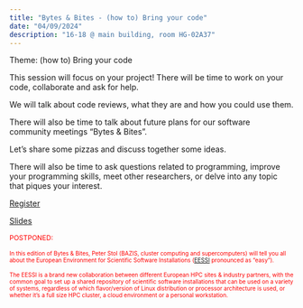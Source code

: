 ```yaml
---
title: "Bytes & Bites - (how to) Bring your code"
date: "04/09/2024"
description: "16-18 @ main building, room HG-02A37"
---
```


Theme: (how to) Bring your code

This session will focus on your project! There will be time to work on your code, collaborate and ask for help.

We will talk about code reviews, what they are and how you could use them.

There will also be time to talk about future plans for our software community meetings “Bytes & Bites”.

Let’s share some pizzas and discuss together some ideas.

There will also be time to ask questions related to programming, improve your programming skills, meet other researchers, or delve into any topic that piques your interest. 


[Register](https://vu-nl.libcal.com/event/4195798)

[Slides](https://docs.google.com/presentation/d/1nUTBU6WHEgNq9IggT6edrXVGTvypyYyy/edit?usp=sharing&ouid=100199522561101718712&rtpof=true&sd=true)

<span style="font-size: 12px; color: red;">
POSTPONED:</span>

<span style="font-size: 10px; color: red;">
In this edition of Bytes & Bites, Peter Stol (BAZIS, cluster computing and supercomputers) will tell you all about the European Environment for Scientific Software Installations ([EESSI](https://www.eessi-hpc.org/) pronounced as "easy").</span>

<span style="font-size: 10px; color: red;">
The EESSI is a brand new collaboration between different European HPC sites & industry partners, with the common goal to set up a shared repository of scientific software installations that can be used on a variety of systems, regardless of which flavor/version of Linux distribution or processor architecture is used, or whether it’s a full size HPC cluster, a cloud environment or a personal workstation.</span>
